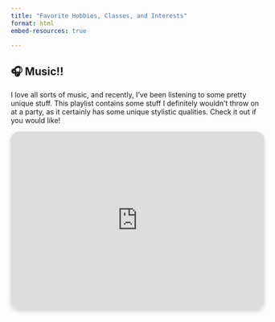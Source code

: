 ```yaml
---
title: "Favorite Hobbies, Classes, and Interests"
format: html
embed-resources: true

---
```


## 🎧 Music!!


I love all sorts of music, and recently, I’ve been listening to some pretty unique stuff.
This playlist contains some stuff I definitely wouldn’t throw on at a party, as it certainly has some unique stylistic qualities. Check it out if you would like!

<div style="display: flex; justify-content: center; margin-top: 1em;">
<iframe style="border-radius:16px; box-shadow: 0 4px 10px rgba(0,0,0,0.2);" src="https://open.spotify.com/embed/playlist/74pQsT3ECo5eEU2Dju0joo?utm_source=generator" width="100%" height="352" frameBorder="0" allowfullscreen="" allow="autoplay; clipboard-write; encrypted-media; fullscreen; picture-in-picture" loading="lazy"></iframe>

---
